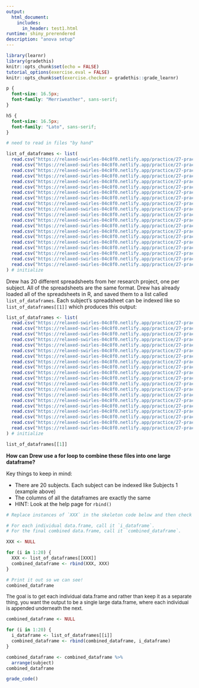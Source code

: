 ```yaml
---
output: 
  html_document:
    includes:
      in_header: test1.html
runtime: shiny_prerendered
description: "anova setup"
---
```


```r
library(learnr)
library(gradethis)
knitr::opts_chunk$set(echo = FALSE)
tutorial_options(exercise.eval = FALSE)
knitr::opts_chunk$set(exercise.checker = gradethis::grade_learnr)

```

```css
p {
  font-size: 16.5px;
  font-family: "Merriweather", sans-serif;
}

h5 {
  font-size: 16.5px;
  font-family: "Lato", sans-serif;
}

```

```r

# need to read in files "by hand"

list_of_dataframes <- list(
  read.csv("https://relaxed-swirles-04c8f0.netlify.app/practice/27-practice_files/data/subject1.csv"),
  read.csv("https://relaxed-swirles-04c8f0.netlify.app/practice/27-practice_files/data/subject2.csv"),
  read.csv("https://relaxed-swirles-04c8f0.netlify.app/practice/27-practice_files/data/subject3.csv"),
  read.csv("https://relaxed-swirles-04c8f0.netlify.app/practice/27-practice_files/data/subject4.csv"),
  read.csv("https://relaxed-swirles-04c8f0.netlify.app/practice/27-practice_files/data/subject5.csv"),
  read.csv("https://relaxed-swirles-04c8f0.netlify.app/practice/27-practice_files/data/subject6.csv"),
  read.csv("https://relaxed-swirles-04c8f0.netlify.app/practice/27-practice_files/data/subject7.csv"),
  read.csv("https://relaxed-swirles-04c8f0.netlify.app/practice/27-practice_files/data/subject8.csv"),
  read.csv("https://relaxed-swirles-04c8f0.netlify.app/practice/27-practice_files/data/subject9.csv"),
  read.csv("https://relaxed-swirles-04c8f0.netlify.app/practice/27-practice_files/data/subject10.csv"),
  read.csv("https://relaxed-swirles-04c8f0.netlify.app/practice/27-practice_files/data/subject11.csv"),
  read.csv("https://relaxed-swirles-04c8f0.netlify.app/practice/27-practice_files/data/subject12.csv"),
  read.csv("https://relaxed-swirles-04c8f0.netlify.app/practice/27-practice_files/data/subject13.csv"),
  read.csv("https://relaxed-swirles-04c8f0.netlify.app/practice/27-practice_files/data/subject14.csv"),
  read.csv("https://relaxed-swirles-04c8f0.netlify.app/practice/27-practice_files/data/subject15.csv"),
  read.csv("https://relaxed-swirles-04c8f0.netlify.app/practice/27-practice_files/data/subject16.csv"),
  read.csv("https://relaxed-swirles-04c8f0.netlify.app/practice/27-practice_files/data/subject17.csv"),
  read.csv("https://relaxed-swirles-04c8f0.netlify.app/practice/27-practice_files/data/subject18.csv"),
  read.csv("https://relaxed-swirles-04c8f0.netlify.app/practice/27-practice_files/data/subject19.csv"),
  read.csv("https://relaxed-swirles-04c8f0.netlify.app/practice/27-practice_files/data/subject20.csv")
) # initialize


```

Drew has 20 different spreadsheets from her research project, one per subject. All of the spreadsheets are the same format. Drew has already loaded all of the spreadsheets in R, and saved them to a list called `list_of_dataframes`. Each subject's spreadsheet can be indexed like so `list_of_dataframes[[1]]` which produces this output:

```r

list_of_dataframes <- list(
  read.csv("https://relaxed-swirles-04c8f0.netlify.app/practice/27-practice_files/data/subject1.csv"),
  read.csv("https://relaxed-swirles-04c8f0.netlify.app/practice/27-practice_files/data/subject2.csv"),
  read.csv("https://relaxed-swirles-04c8f0.netlify.app/practice/27-practice_files/data/subject3.csv"),
  read.csv("https://relaxed-swirles-04c8f0.netlify.app/practice/27-practice_files/data/subject4.csv"),
  read.csv("https://relaxed-swirles-04c8f0.netlify.app/practice/27-practice_files/data/subject5.csv"),
  read.csv("https://relaxed-swirles-04c8f0.netlify.app/practice/27-practice_files/data/subject6.csv"),
  read.csv("https://relaxed-swirles-04c8f0.netlify.app/practice/27-practice_files/data/subject7.csv"),
  read.csv("https://relaxed-swirles-04c8f0.netlify.app/practice/27-practice_files/data/subject8.csv"),
  read.csv("https://relaxed-swirles-04c8f0.netlify.app/practice/27-practice_files/data/subject9.csv"),
  read.csv("https://relaxed-swirles-04c8f0.netlify.app/practice/27-practice_files/data/subject10.csv"),
  read.csv("https://relaxed-swirles-04c8f0.netlify.app/practice/27-practice_files/data/subject11.csv"),
  read.csv("https://relaxed-swirles-04c8f0.netlify.app/practice/27-practice_files/data/subject12.csv"),
  read.csv("https://relaxed-swirles-04c8f0.netlify.app/practice/27-practice_files/data/subject13.csv"),
  read.csv("https://relaxed-swirles-04c8f0.netlify.app/practice/27-practice_files/data/subject14.csv"),
  read.csv("https://relaxed-swirles-04c8f0.netlify.app/practice/27-practice_files/data/subject15.csv"),
  read.csv("https://relaxed-swirles-04c8f0.netlify.app/practice/27-practice_files/data/subject16.csv"),
  read.csv("https://relaxed-swirles-04c8f0.netlify.app/practice/27-practice_files/data/subject17.csv"),
  read.csv("https://relaxed-swirles-04c8f0.netlify.app/practice/27-practice_files/data/subject18.csv"),
  read.csv("https://relaxed-swirles-04c8f0.netlify.app/practice/27-practice_files/data/subject19.csv"),
  read.csv("https://relaxed-swirles-04c8f0.netlify.app/practice/27-practice_files/data/subject20.csv")
) # initialize

list_of_dataframes[[1]]
```

**How can Drew use a for loop to combine these files into one large dataframe?**

Key things to keep in mind:

- There are 20 subjects. Each subject can be indexed like Subjects 1 (example above)
- The columns of all the dataframes are exactly the same
- HINT: Look at the help page for `rbind()`


```r
# Replace instances of `XXX` in the skeleton code below and then check your # result.

# For each individual data.frame, call it `i_dataframe`.
# For the final combined data.frame, call it `combined_dataframe`. 

XXX <- NULL

for (i in 1:20) {
  XXX <- list_of_dataframes[[XXX]]
  combined_dataframe <- rbind(XXX, XXX)
}

# Print it out so we can see!
combined_dataframe
```

<div id="ex1-hint">

<font size="-1.5">
The goal is to get each individual data.frame and rather than keep it as a separate thing, you want the output to be a single large data.frame, where each individual is appended underneath the next. 
</font>
</div>


```r
combined_dataframe <- NULL

for (i in 1:20) {
  i_dataframe <- list_of_dataframes[[i]]
  combined_dataframe <- rbind(combined_dataframe, i_dataframe)
}

combined_dataframe <- combined_dataframe %>% 
  arrange(subject)
combined_dataframe
```

```r
grade_code()
```

<div data-iframe-height></div>